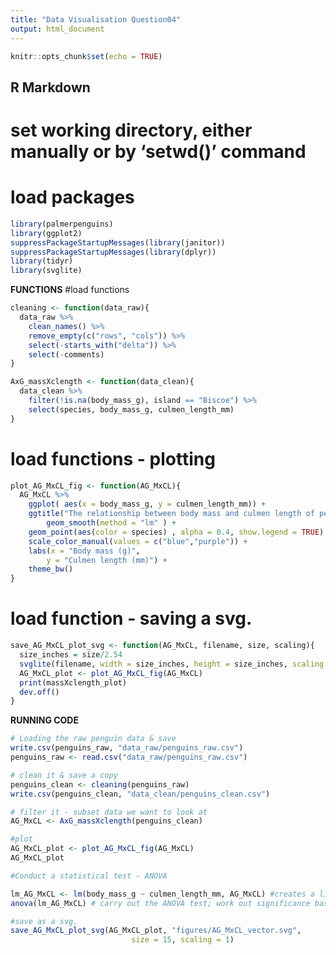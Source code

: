 ---
title: "Data Visualisation Question04"
output: html_document
---

```{r setup, include=FALSE}
knitr::opts_chunk$set(echo = TRUE)
```

## R Markdown

# set working directory, either manually or by 'setwd()' command

# load packages
```{r }
library(palmerpenguins)
library(ggplot2)
suppressPackageStartupMessages(library(janitor))
suppressPackageStartupMessages(library(dplyr))
library(tidyr)
library(svglite)
```

**FUNCTIONS**
#load functions
```{r }
cleaning <- function(data_raw){
  data_raw %>%
    clean_names() %>%
    remove_empty(c("rows", "cols")) %>%
    select(-starts_with("delta")) %>%
    select(-comments)
}

AxG_massXclength <- function(data_clean){
  data_clean %>%
    filter(!is.na(body_mass_g), island == "Biscoe") %>%
    select(species, body_mass_g, culmen_length_mm)
}
```

# load functions - plotting
```{r }
plot_AG_MxCL_fig <- function(AG_MxCL){
  AG_MxCL %>% 
    ggplot( aes(x = body_mass_g, y = culmen_length_mm)) +
    ggtitle("The relationship between body mass and culmen length of penguins on Biscoe Island") +
        geom_smooth(method = "lm" ) +
    geom_point(aes(color = species) , alpha = 0.4, show.legend = TRUE) +
    scale_color_manual(values = c("blue","purple")) +
    labs(x = "Body mass (g)", 
        y = "Culmen length (mm)") +
    theme_bw()
}
```

# load function - saving a svg.
```{r }
save_AG_MxCL_plot_svg <- function(AG_MxCL, filename, size, scaling){
  size_inches = size/2.54
  svglite(filename, width = size_inches, height = size_inches, scaling = scaling)
  AG_MxCL_plot <- plot_AG_MxCL_fig(AG_MxCL)
  print(massXclength_plot)
  dev.off()
}
```


**RUNNING CODE**
```{r }
# Loading the raw penguin data & save 
write.csv(penguins_raw, "data_raw/penguins_raw.csv")
penguins_raw <- read.csv("data_raw/penguins_raw.csv")
```


```{r }
# clean it & save a copy
penguins_clean <- cleaning(penguins_raw) 
write.csv(penguins_clean, "data_clean/penguins_clean.csv")
```


```{r }
# filter it - subset data we want to look at
AG_MxCL <- AxG_massXclength(penguins_clean)
```


```{r }
#plot
AG_MxCL_plot <- plot_AG_MxCL_fig(AG_MxCL)
AG_MxCL_plot

```


```{r }
#Conduct a statistical test - ANOVA

lm_AG_MxCL <- lm(body_mass_g ~ culmen_length_mm, AG_MxCL) #creates a linear model
anova(lm_AG_MxCL) # carry out the ANOVA test; work out significance based on P value and F value

```

```{r }
#save as a svg.
save_AG_MxCL_plot_svg(AG_MxCL_plot, "figures/AG_MxCL_vector.svg", 
                           size = 15, scaling = 1)

```

```{r }


```

```{r }


```

